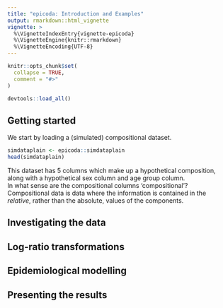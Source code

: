 ```yaml
---
title: "epicoda: Introduction and Examples"
output: rmarkdown::html_vignette
vignette: >
  %\VignetteIndexEntry{vignette-epicoda}
  %\VignetteEngine{knitr::rmarkdown}
  %\VignetteEncoding{UTF-8}
---
```


```r
knitr::opts_chunk$set(
  collapse = TRUE,
  comment = "#>"
)
```

```r
devtools::load_all()
```

## Getting started
We start by loading a (simulated) compositional dataset. 

```r
simdataplain <- epicoda::simdataplain
head(simdataplain)
```

This dataset has 5 columns which make up a hypothetical composition, along with a hypothetical sex column and age group column.  
In what sense are the compositional columns 'compositional'?
Compositional data is data where the information is contained in the *relative*, rather than the absolute, values of the components. 

## Investigating the data

## Log-ratio transformations 

## Epidemiological modelling 

## Presenting the results
